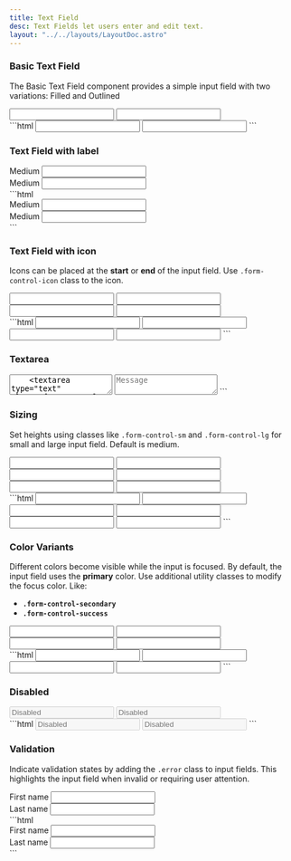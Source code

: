 ```yaml
---
title: Text Field
desc: Text Fields let users enter and edit text.
layout: "../../layouts/LayoutDoc.astro"
---
```



### Basic Text Field

The Basic Text Field component provides a simple input field with two variations: Filled and Outlined

<Example>
  <div slot="preview" class="not-prose grid sm:grid-cols-2 items-center gap-3">
    <input type="text" class="form-control" />
    <input type="text" class="form-control-outline" />
  </div>
  <div slot="code">
    ```html
    <input type="text" class="form-control" />
    <input type="text" class="form-control-outline" />
    ```
  </div>
</Example>

### Text Field with label

<Example>
  <div slot="preview" class="not-prose grid sm:grid-cols-2 items-center gap-3">
    <div class="form-field">
      <label class="form-label">Medium</label>
      <input type="text" class="form-control" />
    </div>
    <div class="form-field">
      <label class="form-label">Medium</label>
      <input type="text" class="form-control-outline" />
    </div>
  </div>
  <div slot="code">
    ```html
    <div class="form-field">
      <label class="form-label">Medium</label>
      <input type="text" class="form-control" />
    </div>
    <div class="form-field">
      <label class="form-label">Medium</label>
      <input type="text" class="form-control-outline" />
    </div>
    ```
  </div>
</Example>

### Text Field with icon

Icons can be placed at the **start** or **end** of the input field. Use `.form-control-icon` class to the icon.

<Example>
  <div slot="preview" class="not-prose grid sm:grid-cols-2 items-center gap-3">
    <label class="form-control">
      <span class="icon-[material-symbols--calendar-today-outline-rounded] form-control-icon"></span>
      <input type="text" />
    </label>
    <label class="form-control-outline">
      <span class="icon-[material-symbols--calendar-today-outline-rounded] form-control-icon"></span>
      <input type="text" />
    </label>
    <label class="form-control">
      <input type="text" />
      <span class="icon-[material-symbols--calendar-today-outline-rounded] form-control-icon"></span>
    </label>
    <label class="form-control-outline">
      <input type="text" />
      <span class="icon-[material-symbols--calendar-today-outline-rounded] form-control-icon"></span>
    </label>
  </div>
  <div slot="code">
    ```html
    <label class="form-control">
      <span class="icon-[material-symbols--calendar-today-outline-rounded] form-control-icon"></span>
      <input type="text" />
    </label>
    <label class="form-control-outline">
      <span class="icon-[material-symbols--calendar-today-outline-rounded] form-control-icon"></span>
      <input type="text" />
    </label>
    <label class="form-control">
      <input type="text" />
      <span class="icon-[material-symbols--calendar-today-outline-rounded] form-control-icon"></span>
    </label>
    <label class="form-control-outline">
      <input type="text" />
      <span class="icon-[material-symbols--calendar-today-outline-rounded] form-control-icon"></span>
    </label>
    ```
  </div>
</Example>

### Textarea

<Example>
  <div slot="preview" class="not-prose grid sm:grid-cols-2 items-center gap-3">
    <textarea type="text" class="form-control" placeholder="Message" />
    <textarea type="text" class="form-control-outline" placeholder="Message" />
  </div>
  <div slot="code">
    ```html
    <textarea type="text" class="form-control" placeholder="Message"></textarea>
    <textarea type="text" class="form-control-outline" placeholder="Message"></textarea>
    ```
  </div>
</Example>

### Sizing

Set heights using classes like <code>.form-control-sm</code> and <code>.form-control-lg</code> for small and large input field. Default is medium.

<Example>
  <div slot="preview" class="not-prose grid sm:grid-cols-3 items-center gap-3">
    <input type="text" class="form-control form-control-sm" />
    <input type="text" class="form-control" />
    <input type="text" class="form-control form-control-lg" />
    <input type="text" class="form-control-outline form-control-sm" />
    <input type="text" class="form-control-outline" />
    <input type="text" class="form-control-outline form-control-lg" />
  </div>
  <div slot="code">
    ```html
    <input type="text" class="form-control form-control-sm" />
    <input type="text" class="form-control" />
    <input type="text" class="form-control form-control-lg" />
    <input type="text" class="form-control-outline form-control-sm" />
    <input type="text" class="form-control-outline" />
    <input type="text" class="form-control-outline form-control-lg" />
    ```
  </div>
</Example>

### Color Variants

Different colors become visible while the input is focused. By default, the input field uses the **primary** color. Use additional utility classes to modify the focus color. Like:

- **`.form-control-secondary`**
- **`.form-control-success`**

<Example>
  <div slot="preview" class="not-prose grid sm:grid-cols-2 items-center gap-3">
    <input type="text" class="form-control form-control-secondary" />
    <input type="text" class="form-control form-control-success" />
    <input type="text" class="form-control-outline form-control-secondary" />
    <input type="text" class="form-control-outline form-control-success" />
  </div>
  <div slot="code">
    ```html
    <input type="text" class="form-control form-control-secondary" />
    <input type="text" class="form-control form-control-success" />
    <input type="text" class="form-control-outline form-control-secondary" />
    <input type="text" class="form-control-outline form-control-success" />
    ```
  </div>
</Example>

### Disabled

<Example>
  <div slot="preview" class="not-prose grid sm:grid-cols-2 items-center gap-3">
    <input type="text" class="form-control" placeholder="Disabled" disabled />
    <input type="text" class="form-control-outline" placeholder="Disabled" disabled />
  </div>
  <div slot="code">
    ```html
    <input type="text" class="form-control" placeholder="Disabled" disabled />
    <input type="text" class="form-control-outline" placeholder="Disabled" disabled />
    ```
  </div>
</Example>

### Validation

Indicate validation states by adding the `.error` class to input fields. This highlights the input field when invalid or requiring user attention.

<Example>
  <div slot="preview" class="not-prose grid sm:grid-cols-2 items-center gap-3">
    <div class="form-field">
      <label class="form-label">First name</label>
      <input type="text" class="form-control error" />
    </div>
    <div class="form-field">
      <label class="form-label">Last name</label>
      <input type="text" class="form-control-outline error" />
    </div>
  </div>
  <div slot="code">
    ```html
    <div class="form-field">
      <label class="form-label">First name</label>
      <input type="text" class="form-control error" />
    </div>
    <div class="form-field">
      <label class="form-label">Last name</label>
      <input type="text" class="form-control-outline error" />
    </div>
    ```
  </div>
</Example>
